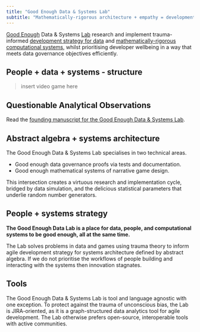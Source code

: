 ```yaml
---
title: "Good Enough Data & Systems Lab"
subtitle: "Mathematically-rigorous architecture + empathy = development strategy"
---
```


[Good Enough](career.qmd) Data & Systems [Lab](lab.qmd) research and implement trauma-informed [development strategy for data](data) and [mathematically-rigorous computational systems](systems.qmd), whilst prioritising developer wellbeing in a way that meets data governance objectives efficiently. 

## People + data + systems - structure

> insert video game here

## Questionable Analytical Observations

Read the [founding manuscript for the Good Enough Data & Systems Lab](link goes here).

## Abstract algebra + systems architecture

The Good Enough Data & Systems Lab specialises in two technical areas.

- Good enough data governance proofs via tests and documentation.
- Good enough mathematical systems of narrative game design. 

This intersection creates a virtuous research and implementation cycle, bridged by data simulation, and the delicious statistical parameters that underlie random number generators. 

## People + systems strategy

**The Good Enough Data Lab is a place for data, people, and computational systems to be good enough, all at the same time.** 

The Lab solves problems in data and games using trauma theory to inform agile development strategy for systems architecture defined by abstract algebra. If we do not prioritise the workflows of people building and interacting with the systems then innovation stagnates.

## Tools

The Good Enough Data & Systems Lab is tool and language agnostic with one exception. To protect against the trauma of unconscious bias, the Lab is JIRA-oriented, as it is a graph-structured data analytics tool for agile development. The Lab otherwise prefers open-source, interoperable tools with active communities.